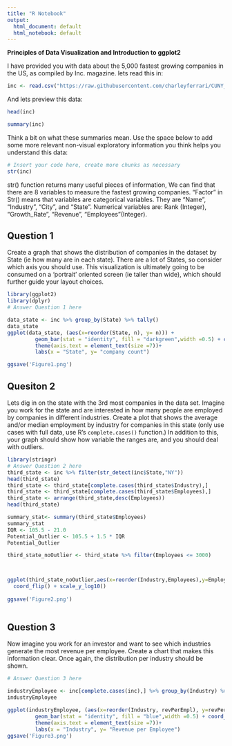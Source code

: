 ```yaml
---
title: "R Notebook"
output:
  html_document: default
  html_notebook: default
---
```


**Principles of Data Visualization and Introduction to ggplot2**

I have provided you with data about the 5,000 fastest growing companies in the US, as compiled by Inc. magazine. lets read this in:

```r

inc <- read.csv("https://raw.githubusercontent.com/charleyferrari/CUNY_DATA_608/master/module1/Data/inc5000_data.csv", header= TRUE)

```

And lets preview this data:

```r

head(inc)

```
```r

summary(inc)

```

Think a bit on what these summaries mean. Use the space below to add some more relevant non-visual exploratory information you think helps you understand this data:

```r

# Insert your code here, create more chunks as necessary
str(inc)


```
str() function returns many useful pieces of information, We can find that there are 8 variables to measure the fastest growing companies. "Factor" in Str() means that variables are categorical variables. They are "Name", "Industry", "City", and "State". Numerical variables are: Rank (Integer), "Growth_Rate", "Revenue", "Employees"(Integer).  


## Question 1

Create a graph that shows the distribution of companies in the dataset by State (ie how many are in each state). There are a lot of States, so consider which axis you should use. This visualization is ultimately going to be consumed on a 'portrait' oriented screen (ie taller than wide), which should further guide your layout choices.

```r
library(ggplot2)
library(dplyr)
# Answer Question 1 here

data_state <- inc %>% group_by(State) %>% tally()
data_state
ggplot(data_state, (aes(x=reorder(State, n), y= n))) +
         geom_bar(stat = "identity", fill = "darkgreen",width =0.5) + coord_flip()+
         theme(axis.text = element_text(size =7))+
         labs(x = "State", y= "company count")

ggsave('Figure1.png')

```

## Quesiton 2

Lets dig in on the state with the 3rd most companies in the data set. Imagine you work for the state and are interested in how many people are employed by companies in different industries. Create a plot that shows the average and/or median employment by industry for companies in this state (only use cases with full data, use R's `complete.cases()` function.) In addition to this, your graph should show how variable the ranges are, and you should deal with outliers.

```r
library(stringr)
# Answer Question 2 here
third_state <- inc %>% filter(str_detect(inc$State,"NY"))
head(third_state)
third_state <- third_state[complete.cases(third_state$Industry),]
third_state <- third_state[complete.cases(third_state$Employees),]
third_state <- arrange(third_state,desc(Employees))
head(third_state)

summary_stat<- summary(third_state$Employees)
summary_stat
IQR <- 105.5 - 21.0
Potential_Outlier <- 105.5 + 1.5 * IQR
Potential_Outlier

third_state_noOutlier <- third_state %>% filter(Employees <= 3000)



ggplot(third_state_noOutlier,aes(x=reorder(Industry,Employees),y=Employees,mean))+geom_boxplot(show.legend = F)+
  coord_flip() + scale_y_log10()
  
ggsave('Figure2.png')
  


```

## Question 3

Now imagine you work for an investor and want to see which industries generate the most revenue per employee. Create a chart that makes this information clear. Once again, the distribution per industry should be shown.

```r

# Answer Question 3 here

industryEmployee <- inc[complete.cases(inc),] %>% group_by(Industry) %>% summarise(TotRevenue = sum(Revenue), TotEmpl = sum(Employees)) %>% mutate(revPerEmpl = TotRevenue / TotEmpl)
industryEmployee

ggplot(industryEmployee, (aes(x=reorder(Industry, revPerEmpl), y=revPerEmpl ))) +
         geom_bar(stat = "identity", fill = "blue",width =0.5) + coord_flip()+
         theme(axis.text = element_text(size =7))+
         labs(x = "Industry", y= "Revenue per Employee")
ggsave('Figure3.png')
```


